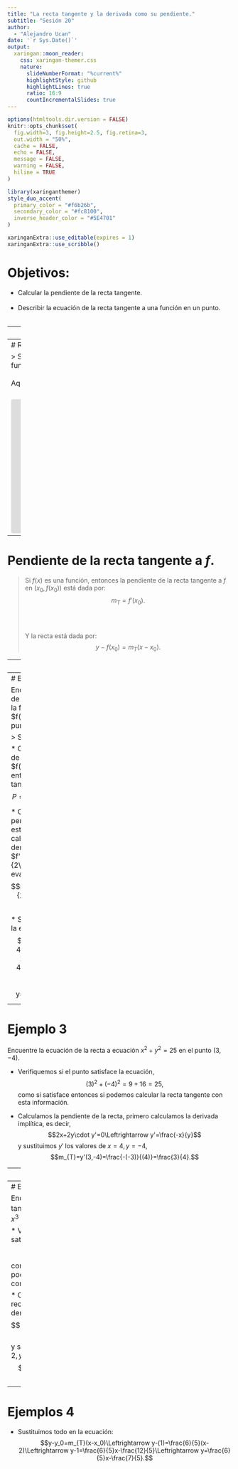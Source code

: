 ```yaml
---
title: "La recta tangente y la derivada como su pendiente."
subtitle: "Sesión 20"  
author: 
  - "Alejandro Ucan"
date: '`r Sys.Date()`'
output:
  xaringan::moon_reader:
    css: xaringan-themer.css
    nature:
      slideNumberFormat: "%current%"
      highlightStyle: github
      highlightLines: true
      ratio: 16:9
      countIncrementalSlides: true
---
```


```r
options(htmltools.dir.version = FALSE)
knitr::opts_chunk$set(
  fig.width=3, fig.height=2.5, fig.retina=3,
  out.width = "50%",
  cache = FALSE,
  echo = FALSE,
  message = FALSE, 
  warning = FALSE,
  hiline = TRUE
)
```

```r
library(xaringanthemer)
style_duo_accent(
  primary_color = "#f6b26b",
  secondary_color = "#fc8100",
  inverse_header_color = "#5E4701"
)
```

```r
xaringanExtra::use_editable(expires = 1)
xaringanExtra::use_scribble()
```
# Objetivos:

 * Calcular la pendiente de la recta tangente. <br/> <br/>
 * Describir la ecuación de la recta tangente a una función en un punto. <br/> <br/>

---
# Recordemos

> En geometría analítica, dados dos puntos $P_1=(x_1,y_1)$ and $P_2=(x_2,y_2)$ dos puntos, podemos calcular la __pendiente__ de la recta que los une, y esto es mediante la fórmula:
$$m=\frac{y_2-y_1}{x_2-x_1}.$$
<br/><br/><br/>
Y dada la pendiente de una renta y un punto en ella podemos calcular la __ecuación de la recta__ con la fórmula: $$y-y_1=m(x-x_1).$$

---
# Rectan tangente a una función

> Supongamos que tenemos una función $y=f(x)$ y un punto en ella $P=(x,f(x)),$ y queremos encontrar la ecuación de la recta tangente a la gráfica de la función $f$ en el punto $P.$
<br/><br/>
Aquí tenemos un punto que pertenece a la recta $P,$ pero nos falta la pendiente de la recta.
<br/><br/>

<iframe src="https://www.geogebra.org/graphing/mj5najqr?embed" width="1200" height="300" allowfullscreen style="border: 1px solid #e4e4e4;border-radius: 4px;" frameborder="0"></iframe>

---
# Pendiente de la recta tangente a $f.$

> Si $f(x)$ es una función, entonces la pendiente de la recta tangente a $f$ en $(x_0,f(x_0))$ está dada por: $$m_{T}=f'(x_0).$$
<br/><br/><br/>
Y la recta está dada por: $$y-f(x_0)=m_{T}(x-x_0).$$

---
# Ejemplo 1

Encuentre la ecuación de la recta tangente a la función $f(x)=1-4x-x^2$ en el punto $x=-3.$

> Solución:

* Calculemos el punto de tangencia, eso es: $f(-3)=1-4(-3)-(-3)^2=4,$ entonces el punto de tangencia es $$P=(-3,f(-3))=(-3,4).$$


* Calculamos la pendiente de la recta, esto es $f'(-3),$ primero calculamos la derivada, es decir, $f'(x)=-4-2x$ y evaluamos en $x=-3,$ $$m_{T}=f'(-3)=-4-2(-3)=2.$$


* Sustituimos todo en la ecuación: $$y-f(-3)=m_{T}(x-(-3))\Leftrightarrow y-4=2(x+3)\Leftrightarrow y=2x+10.$$

---
# Ejemplo 2

Encuentre la ecuación de la recta tangente a la función $f(x)=5\sqrt{x}$ en el punto $x=4.$

> Solución:

* Calculemos el punto de tangencia, eso es: $f(-3)=5\sqrt{4}=10,$ entonces el punto de tangencia es $$P=(4),f(4))=(4,10).$$


* Calculamos la pendiente de la recta, esto es $f'(4),$ primero calculamos la derivada, es decir, $f'(x)=\frac{5}{2\sqrt{x}}$ y evaluamos en $x=4,$ $$m_{T}=f'(4)=\frac{5}{2\sqrt{4}}=\frac{5}{4}.$$


* Sustituimos todo en la ecuación: $$y-f(4)=m_{T}(x-4)\Leftrightarrow y-10=\frac{5}{4}(x-4)\Leftrightarrow y-10=\frac{5}{4}x-5\Leftrightarrow y=\frac{5}{4}x+5.$$

---
# Ejemplo 3
Encuentre la ecuación de la recta a ecuación $x^2+y^2=25$ en el punto $(3,-4).$

* Verifiquemos si el punto satisface la ecuación, $$(3)^2+(-4)^2=9+16=25,$$ como si satisface entonces si podemos calcular la recta tangente con esta información.


* Calculamos la pendiente de la recta, primero calculamos la derivada implítica, es decir, $$2x+2y\cdot y'=0\Leftrightarrow y'=\frac{-x}{y}$$ y sustituimos $y'$ los valores de $x=4,y=-4,$ $$m_{T}=y'(3,-4)=\frac{-(-3)}{(4)}=\frac{3}{4}.$$

---
# Ejemplos 3

*  Sustituimos todo en la ecuación: $$y-y_0=m_{T}(x-x_0)\Leftrightarrow y-(-4)=\frac{3}{4}(x-3)\Leftrightarrow y+4=\frac{3}{4}x-\frac{9}{4}\Leftrightarrow y=\frac{3}{4}x-\frac{25}{4}.$$

---
# Ejemplo 4

Encuentra la ecuación de la recta tangente a la ecuación $y^3+7y=x^3$ en el punto $(2,1).$

* Verifiquemos si el punto satisface la ecuación, $$8=(1)^3+7(1)=(2)^3=8,$$ como si satisface entonces si podemos calcular la recta tangente con esta información.


* Calculamos la pendiente de la recta, primero calculamos la derivada implítica, es decir, $$3y^2y'+7y'=3x^2\Leftrightarrow y'=\frac{3x^2}{3y^2+7}$$ y sustituimos $y'$ los valores de $x=2,y=1,$ $$m_{T}=y'(2,1)=\frac{3(2)^2}{3(1)^2+7}=\frac{6}{5}.$$

---
# Ejemplos 4

*  Sustituimos todo en la ecuación: $$y-y_0=m_{T}(x-x_0)\Leftrightarrow y-(1)=\frac{6}{5}(x-2)\Leftrightarrow y-1=\frac{6}{5}x-\frac{12}{5}\Leftrightarrow y=\frac{6}{5}x-\frac{7}{5}.$$
